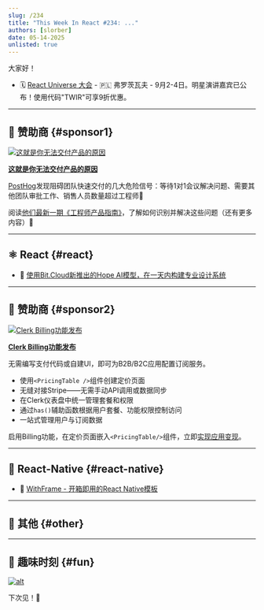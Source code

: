 ```yaml
---
slug: /234
title: "This Week In React #234: ..."
authors: [slorber]
date: 05-14-2025
unlisted: true
---
```


大家好！

<Todo />

- 🗓 [React Universe 大会](https://www.reactuniverseconf.com/?utm_campaign=RUC2025&utm_source=TWIRpartnership&utm_content=savethedate) - 🇵🇱 弗罗茨瓦夫 - 9月2-4日。明星演讲嘉宾已公布！使用代码"TWIR"可享9折优惠。

<!-- truncate -->


<Support />

---

## 💸 赞助商 {#sponsor1}

[![这就是你无法交付产品的原因](/emails/issues/234/posthog.jpg)](https://go.posthog.com/twir-may14)

**[这就是你无法交付产品的原因](https://go.posthog.com/twir-may14)**

[PostHog](https://go.posthog.com/twir-may14-ph)发现阻碍团队快速交付的几大危险信号：等待1对1会议解决问题、需要其他团队审批工作、销售人员数量超过工程师🚩

阅读[他们最新一期《工程师产品指南》](https://go.posthog.com/twir-may14)，了解如何识别并解决这些问题（还有更多内容）💪

---

## ⚛️ React {#react}

<Todo />

- 💸 [使用Bit.Cloud新推出的Hope AI模型，在一天内构建专业设计系统](https://bit.cloud/solutions/design-systems?utm_source=ThisWeekInReact&campaign=DesignSystem)

<SubscribeFormEmbed placement="middle" />

---

## 💸 赞助商 {#sponsor2}

[![Clerk Billing功能发布](/emails/issues/234/clerk.jpg)](https://go.clerk.com/LphCouG)

**[Clerk Billing功能发布](https://go.clerk.com/LphCouG)**

无需编写支付代码或自建UI，即可为B2B/B2C应用配置订阅服务。

- 使用`<PricingTable />`组件创建定价页面
- 无缝对接Stripe——无需手动API调用或数据同步
- 在Clerk仪表盘中统一管理套餐和权限
- 通过`has()`辅助函数根据用户套餐、功能权限控制访问
- 一站式管理用户与订阅数据

启用Billing功能，在定价页面嵌入`<PricingTable/>`组件，立即[实现应用变现](https://go.clerk.com/LphCouG)。

---

## 📱 React-Native {#react-native}

<Todo />

- 💸 [WithFrame - 开箱即用的React Native模板](https://withfra.me)

---

## 🔀 其他 {#other}

<Todo />

---

## 🤭 趣味时刻 {#fun}

<Todo />

[![alt](/emails/issues/215/meme.jpg)](https://twitter.com/TODOTODOTODOTODOTODOTODOTODOTODOTODOTODO)

下次见！👋